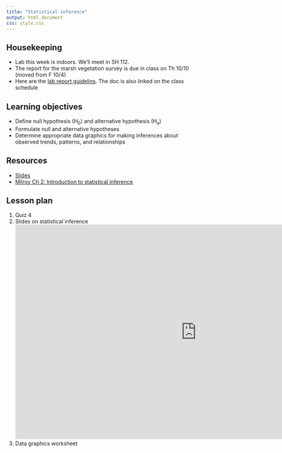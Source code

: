 ```yaml
---
title: "Statistical inference"
output: html_document
css: style.css
---
```

## Housekeeping

* Lab this week is indoors. We'll meet in SH 112.
* The report for the marsh vegetation survey is due in class on Th 10/10 (moved from F 10/4)
* Here are the [lab report guidelins](https://docs.google.com/document/d/1F6b2qSFbESrm1Hhu7xn3AIkZWvM4GQecbj_fWf65vFY/edit?usp=sharing). The doc is also linked on the class schedule

## Learning objectives

* Define null hypothesis (H~0~) and alternative hypothesis (H~a~)
* Formulate null and alternative hypotheses
* Determine appropriate data graphics for making inferences about observed trends, patterns, and relationships


## Resources

* [Slides](https://docs.google.com/presentation/d/18XPK329SL4EcbvN1hFl57cAvKtRM1QyzDkTqTKxEVLk/)
* [Milroy Ch 2: Introduction to statistical inference](https://mrne392.github.io/lesson-plans/readings/Milroy_Ch2.pdf)


## Lesson plan

1. Quiz 4
2. Slides on statistical inference
<iframe src="https://docs.google.com/presentation/d/18XPK329SL4EcbvN1hFl57cAvKtRM1QyzDkTqTKxEVLk/embed?start=false&loop=false&delayms=3000" frameborder="0" width="960" height="569" allowfullscreen="true" mozallowfullscreen="true" webkitallowfullscreen="true" data-external="1"></iframe>
3. Data graphics worksheet
 
    
    
